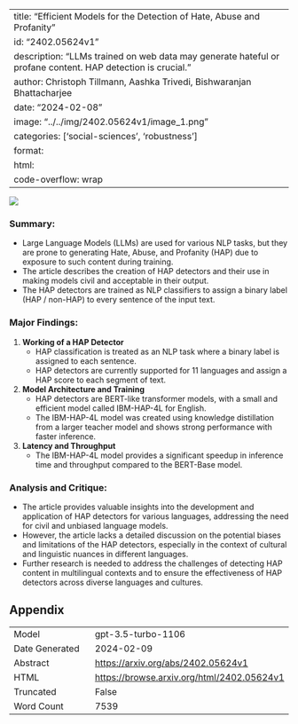 
---
title: "Efficient Models for the Detection of Hate, Abuse and Profanity"
id: "2402.05624v1"
description: "LLMs trained on web data may generate hateful or profane content. HAP detection is crucial."
author: Christoph Tillmann, Aashka Trivedi, Bishwaranjan Bhattacharjee
date: "2024-02-08"
image: "../../img/2402.05624v1/image_1.png"
categories: ['social-sciences', 'robustness']
format:
  html:
    code-overflow: wrap
---

![](../../img/2402.05624v1/image_1.png)

### **Summary:**
- Large Language Models (LLMs) are used for various NLP tasks, but they are prone to generating Hate, Abuse, and Profanity (HAP) due to exposure to such content during training.
- The article describes the creation of HAP detectors and their use in making models civil and acceptable in their output.
- The HAP detectors are trained as NLP classifiers to assign a binary label (HAP / non-HAP) to every sentence of the input text.

### Major Findings:
1. **Working of a HAP Detector**
   - HAP classification is treated as an NLP task where a binary label is assigned to each sentence.
   - HAP detectors are currently supported for 11 languages and assign a HAP score to each segment of text.

2. **Model Architecture and Training**
   - HAP detectors are BERT-like transformer models, with a small and efficient model called IBM-HAP-4L for English.
   - The IBM-HAP-4L model was created using knowledge distillation from a larger teacher model and shows strong performance with faster inference.

3. **Latency and Throughput**
   - The IBM-HAP-4L model provides a significant speedup in inference time and throughput compared to the BERT-Base model.

### Analysis and Critique:
- The article provides valuable insights into the development and application of HAP detectors for various languages, addressing the need for civil and unbiased language models.
- However, the article lacks a detailed discussion on the potential biases and limitations of the HAP detectors, especially in the context of cultural and linguistic nuances in different languages.
- Further research is needed to address the challenges of detecting HAP content in multilingual contexts and to ensure the effectiveness of HAP detectors across diverse languages and cultures.

## Appendix

|          |          |
|----------|----------|
| Model     | gpt-3.5-turbo-1106       |
| Date Generated     | 2024-02-09       |
| Abstract | [https://arxiv.org/abs/2402.05624v1](https://arxiv.org/abs/2402.05624v1)        |
| HTML     | [https://browse.arxiv.org/html/2402.05624v1](https://browse.arxiv.org/html/2402.05624v1)       |
| Truncated       | False       |
| Word Count       | 7539       |
